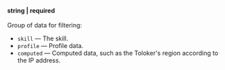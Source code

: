**string \| required**<br/><br/>Group of data for filtering:

- `skill` — The skill.
- `profile` — Profile data.
- `computed` — Computed data, such as the Toloker's region according to the IP address.